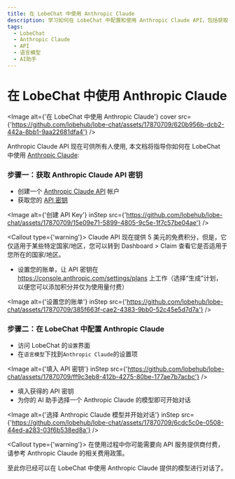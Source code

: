```yaml
---
title: 在 LobeChat 中使用 Anthropic Claude
description: 学习如何在 LobeChat 中配置和使用 Anthropic Claude API，包括获取 API 密钥和设置账单，以及选择模型开始对话。
tags:
  - LobeChat
  - Anthropic Claude
  - API
  - 语言模型
  - AI助手
---
```



# 在 LobeChat 中使用 Anthropic Claude

<Image
  alt={'在 LobeChat 中使用 Anthropic Claude'}
  cover
  src={'https://github.com/lobehub/lobe-chat/assets/17870709/620b956b-dcb2-442a-8bb1-9aa22681dfa4'}
/>

Anthropic Claude API 现在可供所有人使用, 本文档将指导你如何在 LobeChat 中使用 [Anthropic Claude](https://www.anthropic.com/api):

<Steps>

### 步骤一：获取 Anthropic Claude API 密钥

- 创建一个 [Anthropic Claude API](https://www.anthropic.com/api) 帐户
- 获取您的 [API 密钥](https://console.anthropic.com/settings/keys)

<Image
  alt={'创建 API Key'}
  inStep
  src={'https://github.com/lobehub/lobe-chat/assets/17870709/15e09e71-5899-4805-9c5e-1f7c57be04ae'}
/>

<Callout type={'warning'}>
  Claude API 现在提供 5 美元的免费积分，但是，它仅适用于某些特定国家/地区，您可以转到 Dashboard >
  Claim 查看它是否适用于您所在的国家/地区。
</Callout>

- 设置您的账单，让 API 密钥在 https://console.anthropic.com/settings/plans 上工作（选择“生成”计划，以便您可以添加积分并仅为使用量付费）

<Image
  alt={'设置您的账单'}
  inStep
  src={'https://github.com/lobehub/lobe-chat/assets/17870709/385f663f-cae2-4383-9bb0-52c45e5d7d7a'}
/>

### 步骤二：在 LobeChat 中配置 Anthropic Claude

- 访问 LobeChat 的`设置`界面
- 在`语言模型`下找到`Anthropic Claude`的设置项

<Image
  alt={'填入 API 密钥'}
  inStep
  src={'https://github.com/lobehub/lobe-chat/assets/17870709/ff9c3eb8-412b-4275-80be-177ae7b7acbc'}
/>

- 填入获得的 API 密钥
- 为你的 AI 助手选择一个 Anthropic Claude 的模型即可开始对话

<Image
  alt={'选择 Anthropic Claude 模型并开始对话'}
  inStep
  src={'https://github.com/lobehub/lobe-chat/assets/17870709/6cdc5c0e-0508-44ed-a283-03f6b538ed8a'}
/>

<Callout type={'warning'}>
  在使用过程中你可能需要向 API 服务提供商付费，请参考 Anthropic Claude 的相关费用政策。
</Callout>

</Steps>

至此你已经可以在 LobeChat 中使用 Anthropic Claude 提供的模型进行对话了。
